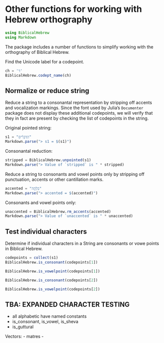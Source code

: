 
# Other functions for working with Hebrew orthography

```julia
using BiblicalHebrew
using Markdown
```


The package includes a number of functions to simplify working with the orthography of Biblical Hebrew.

Find the Unicode label for a codepoint.

```julia
ch = 'ד'
BiblicalHebrew.codept_name(ch)
```


## Normalize or reduce string

Reduce a string to a consonantal representation by stripping off accents and vocalization markings. Since the font used by Julia's `Documenter` package does not display these additional codepoints, we will verify that they in fact are present by checking the list of codepoints in the string.

Original pointed string:

```julia
s1 = "הַדְּבָרִ֗ים"
Markdown.parse("> s1 = $(s1)")

```

Consonantal reduction:

```julia
stripped = BiblicalHebrew.unpointed(s1)
Markdown.parse("> Value of `stripped` is " * stripped)
```

Reduce a string to consonants and vowel points only by stripping off punctuation, accents or other cantillation marks.


```julia
accented = "בִלְהָ֛ה"
Markdown.parse("> accented = $(accented)")
```

Consonants and vowel points only:


```julia
unaccented = BiblicalHebrew.rm_accents(accented)
Markdown.parse("> Value of `unaccented` is " * unaccented)
```

## Test individual characters

Determine if individual characters in a String are consonants or vowe points in Biblical Hebrew.

```julia
codepoints = collect(s1)
BiblicalHebrew.is_consonant(codepoints[1])
```

```julia
BiblicalHebrew.is_vowelpoint(codepoints[1])
```
```julia
BiblicalHebrew.is_consonant(codepoints[2])
```
```julia
BiblicalHebrew.is_vowelpoint(codepoints[2])
```

## TBA: EXPANDED CHARACTER TESTING

- all alphabetic have named constants
- is_consonant, is_vowel, is_sheva
- is_guttural

Vectors:
- matres
- 


